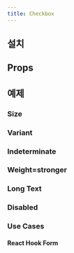 ```yaml
---
title: Checkbox
---
```


<ComponentExample name="checkbox-preview" />

## 설치

<Installation name="checkbox" />

## Props

<ReactTypeTable path="./registry/ui/checkbox.tsx" name="CheckboxProps" />

## 예제

### Size

<ComponentExample name="checkbox-size" />

### Variant

<ComponentExample name="checkbox-variant" />

### Indeterminate

<ComponentExample name="checkbox-indeterminate" />

### Weight=stronger

<ComponentExample name="checkbox-stronger" />

### Long Text

<ComponentExample name="checkbox-long-text" />

### Disabled

<ComponentExample name="checkbox-disabled" />

### Use Cases

#### React Hook Form

<ComponentExample name="checkbox-react-hook-form" />
